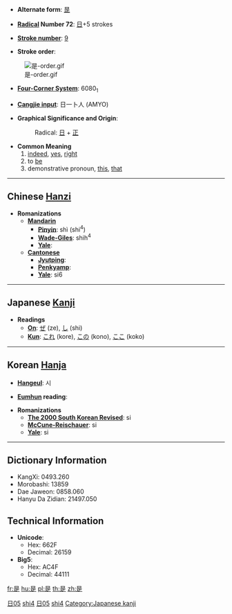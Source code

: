 * '''Alternate form''': [[昰]]

* '''[[Wiktionary:Chinese radical index| Radical]] Number 72''': [[Wiktionary:Chinese radical index 日|日]]+5 strokes

* '''[[Wiktionary:Chinese total strokes index|Stroke number]]''': [[Wiktionary:Chinese total strokes index 9|9]]

* '''Stroke order''':
[[Image:是-order.gif]]

* '''[[Wiktionary:Chinese four corner index|Four-Corner System]]''': 6080<sub>1</sub>

* '''[[Wiktionary:Chinese Cangjie index|Cangjie input]]''': 日一卜人 (AMYO)

* '''Graphical Significance and Origin''': 
*:Radical: [[日]] + [[正]]

* '''Common Meaning'''
*#[[indeed]], [[yes]], [[right]]
*# to [[be]]
*# demonstrative pronoun, [[this]], [[that]]

----

== Chinese [[Hanzi]] ==

* '''Romanizations'''
** '''[[Mandarin]]'''
*** '''[[Pinyin]]''': shì (shi<sup>4</sup>)
*** '''[[Wade-Giles]]''': shih<sup>4</sup>
*** '''[[Yale]]''': 
** '''[[Cantonese]]'''
*** '''[[Jyutping]]''':
*** '''[[Penkyamp]]''': 
*** '''[[Yale]]''': si6


[[Category:zh-tw:Pronouns|日05]]
[[Category:zh-cn:Pronouns|shi4]]
[[Category:zh-tw:Beginning Mandarin|日05]]
[[Category:zh-cn:Beginning Mandarin|shi4]]
----

== Japanese [[Kanji]] ==

* '''Readings'''
** '''[[On]]''': [[ぜ]] (ze), [[し]] (shi)
** '''[[Kun]]''': [[これ]] (kore), [[この]] (kono), [[ここ]] (koko)


----

== Korean [[Hanja]] ==

* '''[[Hangeul]]''': 시

* '''[[Eumhun]] reading''': 

* '''Romanizations'''
** '''[[The 2000 South Korean Revised Romanization|The 2000 South Korean Revised]]''': si
** '''[[McCune-Reischauer]]''': si
** '''[[Yale]]''': si

----

== Dictionary Information ==

* KangXi: 0493.260
* Morobashi: 13859
* Dae Jaweon: 0858.060
* Hanyu Da Zidian: 21497.050

== Technical Information ==

* '''Unicode''':
** Hex: 662F
** Decimal: 26159
* '''Big5''':
** Hex: AC4F
** Decimal: 44111

[[Category:Japanese kanji]]

[[fr:是]]
[[hu:是]]
[[pl:是]]
[[th:是]]
[[zh:是]]